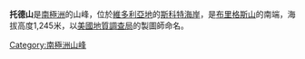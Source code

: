 {{coord|77|51|S|163|3|E|display=title}}

'''托德山'''是[[南極洲|南極洲]]的山峰，位於[[維多利亞地|維多利亞地]]的[[斯科特海岸|斯科特海岸]]，是[[布里格斯山|布里格斯山]]的南端，海拔高度1,245米，以[[美國地質調查局|美國地質調查局]]的製圖師命名。

{{DEFAULTSORT:Todd Hill}}
[[Category:南極洲山峰|Category:南極洲山峰]]


{{ScottCoast-geo-stub}}
